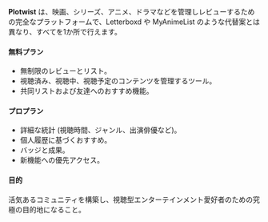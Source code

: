 **Plotwist** は、映画、シリーズ、アニメ、ドラマなどを管理しレビューするための完全なプラットフォームで、Letterboxd や MyAnimeList のような代替案とは異なり、すべてを1か所で行えます。

#### **無料プラン**
- 無制限のレビューとリスト。  
- 視聴済み、視聴中、視聴予定のコンテンツを管理するツール。  
- 共同リストおよび友達へのおすすめ機能。  

#### **プロプラン**
- 詳細な統計 (視聴時間、ジャンル、出演俳優など)。  
- 個人履歴に基づくおすすめ。  
- バッジと成果。  
- 新機能への優先アクセス。  

#### **目的**
活気あるコミュニティを構築し、視聴型エンターテインメント愛好者のための究極の目的地になること。  

